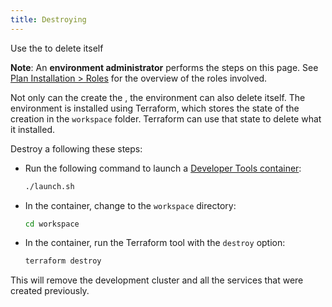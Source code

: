 ```yaml
---
title: Destroying
---
```



<PageDescription>

Use the <Globals name="env" /> to delete itself

</PageDescription>


<InlineNotification>

**Note**: An **environment administrator** performs the steps on this page. See [Plan Installation > Roles](/admin/plan-installation#roles) for the overview of the roles involved.

</InlineNotification>


Not only can the <Globals name="shortName" /> create the <Globals name="env" />, the environment can also delete itself. The environment is installed using Terraform, which stores the state of the creation in the `workspace` folder. Terraform can use that state to delete what it installed.

Destroy a <Globals name="env" /> following these steps:

- Run the following command to launch a [Developer Tools container](/guides/tools-image):
    ```bash
    ./launch.sh
    ```

- In the container, change to the `workspace` directory:
    ```bash
    cd workspace
    ```

- In the container, run the Terraform tool with the `destroy` option:
    ```bash
    terraform destroy
    ```

This will remove the development cluster and all the services that were created previously.
